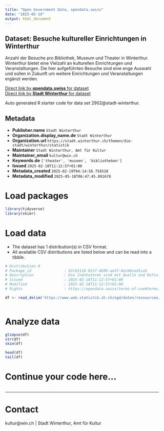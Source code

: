 ```yaml
---
title: "Open Government Data, opendata.swiss"
date: "2025-05-19"
output: html_document
---
```


## Dataset: Besuche kultureller Einrichtungen in Winterthur

Anzahl der Besuche pro Bibliothek, Museum und Theater in Winterthur. Winterthur bietet eine Vielzahl an kulturellen Einrichtungen und Veranstaltungen. Die hier aufgeführten Besuche sind eine enge Auswahl und sollen in Zukunft um weitere Einrichtungen und Veranstaltungen ergänzt werden.

[Direct link by **opendata.swiss** for dataset](https://opendata.swiss/de/dataset/besuche-kultureller-einrichtungen-in-winterthur)<br>
[Direct link by **Stadt Winterthur** for dataset]()

Auto generated R starter code for data set 2902@stadt-winterthur.

## Metadata

- **Publisher.name** `Stadt Winterthur`
- **Organization.display_name.de** `Stadt Winterthur`
- **Organization.url** `https://stadt.winterthur.ch/themen/die-stadt/winterthur/statistik`
- **Maintainer** `Stadt Winterthur, Amt für Kultur`
- **Maintainer_email** `kultur@win.ch`
- **Keywords.de** `['theater', 'museen', 'bibliotheken']`
- **Issued** `2025-02-18T11:12:57+01:00`
- **Metadata_created** `2025-02-19T04:14:58.758518`
- **Metadata_modified** `2025-05-18T06:47:45.891678`


# Load packages

```r

library(tidyverse)
library(skimr)

```

# Load data

-   The dataset has 1 distribution(s) in CSV format.
-   All available CSV distributions are listed below and can be read into a tibble.

```r

# Distribution 0
# Package_id               : 92cb5116-021f-4b99-ae5f-6ecb0ced1ca5
# Description              : Die Indikatoren sind mit Quelle und Definition in der Ressource «Dokumentation Daten» vollständig beschrieben.
# Issued                   : 2025-02-18T11:12:57+01:00
# Modified                 : 2025-02-18T11:12:57+01:00
# Rights                   : https://opendata.swiss/terms-of-use#terms_open

df <- read_delim('https://www.web.statistik.zh.ch/ogd/daten/ressourcen/KTZH_00002902_00005968.csv')



```

# Analyze data

```r

glimpse(df)
str(df)
skim(df)

head(df)
tail(df)

```

# Continue your code here...

```r

```

------------------------------------------------------------------------

# Contact

kultur@win.ch | Stadt Winterthur, Amt für Kultur
